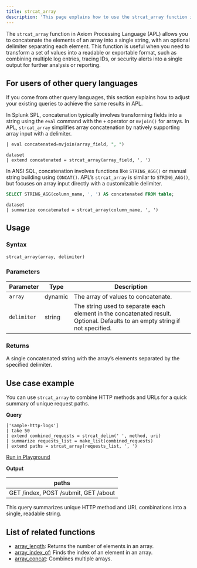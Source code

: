 ```yaml
---
title: strcat_array
description: 'This page explains how to use the strcat_array function in APL.'
---
```


The `strcat_array` function in Axiom Processing Language (APL) allows you to concatenate the elements of an array into a single string, with an optional delimiter separating each element. This function is useful when you need to transform a set of values into a readable or exportable format, such as combining multiple log entries, tracing IDs, or security alerts into a single output for further analysis or reporting.

## For users of other query languages

If you come from other query languages, this section explains how to adjust your existing queries to achieve the same results in APL.

<AccordionGroup>
<Accordion title="Splunk SPL users">

In Splunk SPL, concatenation typically involves transforming fields into a string using the `eval` command with the `+` operator or `mvjoin()` for arrays. In APL, `strcat_array` simplifies array concatenation by natively supporting array input with a delimiter.

<CodeGroup>

```sql Splunk example
| eval concatenated=mvjoin(array_field, ", ")
```

```kusto APL equivalent
dataset
| extend concatenated = strcat_array(array_field, ', ')
```
</CodeGroup>

</Accordion>
<Accordion title="ANSI SQL users">

In ANSI SQL, concatenation involves functions like `STRING_AGG()` or manual string building using `CONCAT()`. APL’s `strcat_array` is similar to `STRING_AGG()`, but focuses on array input directly with a customizable delimiter.

<CodeGroup>

```sql SQL example
SELECT STRING_AGG(column_name, ', ') AS concatenated FROM table;
```

```kusto APL equivalent
dataset
| summarize concatenated = strcat_array(column_name, ', ')
```
</CodeGroup>

</Accordion>
</AccordionGroup>

## Usage

### Syntax

```kusto
strcat_array(array, delimiter)
```

### Parameters

| Parameter | Type    | Description                                                                 |
|-----------|---------|-----------------------------------------------------------------------------|
| `array`   | dynamic | The array of values to concatenate.                                         |
| `delimiter` | string  | The string used to separate each element in the concatenated result. Optional. Defaults to an empty string if not specified. |

### Returns

A single concatenated string with the array’s elements separated by the specified delimiter.

## Use case example

You can use `strcat_array` to combine HTTP methods and URLs for a quick summary of unique request paths.

**Query**

```kusto
['sample-http-logs']
| take 50
| extend combined_requests = strcat_delim(' ', method, uri)
| summarize requests_list = make_list(combined_requests)
| extend paths = strcat_array(requests_list, ', ')
```

[Run in Playground](https://play.axiom.co/axiom-play-qf1k/query?initForm=%7B%22apl%22%3A%22%5B'sample-http-logs'%5D%20%7C%20take%2050%20%7C%20extend%20combined_requests%20%3D%20strcat_delim('%20'%2C%20method%2C%20uri)%20%7C%20summarize%20requests_list%20%3D%20make_list(combined_requests)%20%7C%20extend%20paths%20%3D%20strcat_array(requests_list%2C%20'%2C%20')%22%7D)

**Output**

| paths                                         |
|-----------------------------------------------|
| GET /index, POST /submit, GET /about          |

This query summarizes unique HTTP method and URL combinations into a single, readable string.

## List of related functions


- [array_length](/apl/scalar-functions/array-functions/array-length): Returns the number of elements in an array.
- [array_index_of](/apl/scalar-functions/array-functions/array-index-of): Finds the index of an element in an array.
- [array_concat](/apl/scalar-functions/array-functions/array-concat): Combines multiple arrays.